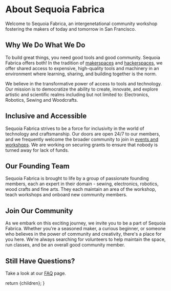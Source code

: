 
# About Sequoia Fabrica

Welcome to Sequoia Fabrica, an intergenetational community workshop fostering the makers of today and tomorrow in San Francisco. 

## Why We Do What We Do

To build great things, you need good tools and good community. Sequoia Fabrica offers both! In the tradition of [makerspaces](https://www.makerspaces.com/what-is-a-makerspace/) and [hackerspaces](https://hackerspaces.org), we offer shared access to expensive, high-quality tools and machinery in an environment where learning, sharing, and building together is the norm. 

We believe in the transformative power of access to tools and technology. Our mission is to democratize the ability to create, innovate, and explore artistic and scientific realms including but not limited to: Electronics, Robotics, Sewing and Woodcrafts. 

## Inclusive and Accessible

Sequoia Fabrica strives to be a force for inclusivity in the world of technology and craftsmanship. Our doors are open 24/7 to our members, and we frequently welcome the broader community to join in [events and workshops](./events). We are working on securing grants to ensure that nobody is turned away for lack of funds.

## Our Founding Team

Sequoia Fabrica is brought to life by a group of passionate founding members, each an expert in their domain - sewing, electronics, robotics, wood crafts and fine arts. They each maintain an area of the workshop, teach workshops and onboard new community members.

## Join Our Community

As we embark on this exciting journey, we invite you to be a part of Sequoia Fabrica. Whether you're a seasoned maker, a curious beginner, or someone who believes in the power of community and creativity, there's a place for you here. We're always searching for volunteers to help maintain the space, run classes, and be an overall good community member. 

## Still Have Questions?

Take a look at our [FAQ](./faq) page.

  return <DocumentLayout>{children}</DocumentLayout>;
}
